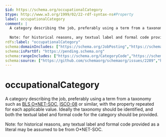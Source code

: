 ```yaml
---
$id: https://schema.org/occupationalCategory
$type: http://www.w3.org/1999/02/22-rdf-syntax-ns#Property
label: occupationalCategory
comment: |
  A category describing the job, preferably using a term from a taxonomy such as [BLS O*NET-SOC](http://www.onetcenter.org/taxonomy.html), [ISCO-08](https://www.ilo.org/public/english/bureau/stat/isco/isco08/) or similar, with the property repeated for each applicable value. Ideally the taxonomy should be identified, and both the textual label and formal code for the category should be provided.
  
  Note: for historical reasons, any textual label and formal code provided as a literal may be assumed to be from O*NET-SOC.
rdfs:label: "occupationalCategory"
schema:domainIncludes: ["https://schema.org/JobPosting","https://schema.org/Physician","https://schema.org/WorkBasedProgram","https://schema.org/EducationalOccupationalProgram","https://schema.org/Occupation"]
schema:isPartOf: "https://pending.schema.org"
schema:rangeIncludes: ["https://schema.org/CategoryCode","https://schema.org/Text"]
schema:source: ["https://github.com/schemaorg/schemaorg/issues/2289","https://github.com/schemaorg/schemaorg/issues/1698","https://github.com/schemaorg/schemaorg/issues/2460","https://github.com/schemaorg/schemaorg/issues/2192","https://github.com/schemaorg/schemaorg/issues/3420"]
---
```


# occupationalCategory

A category describing the job, preferably using a term from a taxonomy such as [BLS O*NET-SOC](http://www.onetcenter.org/taxonomy.html), [ISCO-08](https://www.ilo.org/public/english/bureau/stat/isco/isco08/) or similar, with the property repeated for each applicable value. Ideally the taxonomy should be identified, and both the textual label and formal code for the category should be provided.

Note: for historical reasons, any textual label and formal code provided as a literal may be assumed to be from O*NET-SOC.


